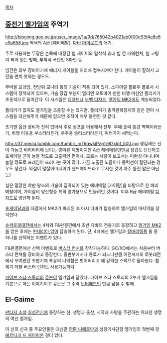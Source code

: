 [[목차]]

== [[중전기 엘가임]]의 주역기 ==
http://blogimg.goo.ne.jp/user_image/1a/9d/765042b4021ab0f00e93f4e8e6e9a658.jpg
백색의 A급 [헤비메탈]. [[다바 마이로드]]의 애기.

주로 사용하는 무장은 손목에 내장된 빔 세이버와 탈착식 휴대 빔 건 파워런쳐, 빔 코팅이 되어 있는 방패, 투척식 폭탄인 S마인 등.

빔건은 외부 장비이기에 에너지 케이블을 허리에 접속시켜야 한다. 케이블이 잘려서 고전을 면치 못하는 경우도.

무버블 프레임, 전방위 모니터 등의 기술이 적용 되어 있다. 스파이럴 플로우 플로서 시스템이 장착되어 있으며, 가슴 장갑 부분이 열리면 오토바이 만한 비행 머신인 플리커가 조종석으로 들어간다. 이 시스템은 [[디자드]]나 [[누벨 디자드]], [[엘가임 MK2]]에도 계승되었다.

플리커가 없이도 엘가임을 조종할 수는 있지만, 플리커가 충격완화장치와 같은 편이 시스템을 대신해주기 때문에 없으면 조작이 매우 불편한 것 같다.

초기엔 옵션 장비가 전혀 없어서 주로 점프를 이용해서 전투. 후에 출력 증강 백팩이라든가, 비행 이동용 부스터라든가, 우주용 슬러스터라든가, 여러가지 써먹는다.

http://37.media.tumblr.com/tumblr_m76qwkjPzg1r9l7xlo1_500.jpg
생김새는 선이 가늘고 비리비리해 보이는 깡마른 체형이지만 A급 헤비메탈인만큼 장갑도 단단하고 포세이달 군이 놀랄 정도로 고출력인 편이나, 모르는 사람이 보고서는 미완성 아니냐며 놀랄 정도로 프레임이 드러나는 곳이 많다. 가끔 노출된 노즐이나 동력선이 절단되는 경우도 생긴다. 약점이 많잖아!!(네이가 핸드메이드라고 무시한 것이 아주 틀린 말은 아닌 듯)

실은 멸망한 야만 왕조의 기술이 집약되어 있는 헤비메탈 [가이람]을 바탕으로 한 헤비메탈이며, 가이람의 양산형중 특히 왕가용으로 만들려던 것이다. 이후 B급 헤비메탈 [[디자드]]로 양산화 된다.

[[포세이달]]과의 대결에서 MK2가 파괴된 후 다시 다바가 탑승하여 엘가임의 마지막을 장식한다.

[[슈퍼로봇대전]]에서는 4차와 F&완결편에서 초반 다바의 전용기로 등장하고 [[엘가임 MK2]]를 얻은 후에는 [[판네리아 암]]이 탑승하게 된다. 단, 4차에선 엘가임과 [[칼바리템플]] 둘 중 하나를 선택하는 이벤트가 있다.

F&완결편에선 선택 이벤트로 [[버스터 런처]]를 장착가능하다.
GC/XO에서는 처음부터 버스터 런쳐를 장비하고 등장한다. 중반부에서나 동료가 되느니만큼 이전까지의 로봇대전에서 보여왔던 초반기체 특유의 나약함은 벗어버리고 꽤 강력한 스펙으로 돌아왔다. 합체기 더블 버스터 런처도 사용가능하다.

[[파이브 스타 스토리]]의 [[쥬논]]이 엘가임과 닮았다. 파이브 스타 스토리의 2부가 엘가임을 기본으로 하는 이야기이고 쥬논은 그 주역 [[모터헤드]]인 만큼 닮을 수 밖에.

== El-Gaime == 
[[판타지 소설]] [[칠성전기]]에 등장하는 신. 생명과 출산, 시작과 사랑을 주관하는 위대한 생명의 여신 엘가임.

이 신의 신자 중 주요인물은 대신관 [[안톤 니헤르만]]과 성창기사단장 엘가임의 첫번째 창 [[헤르디크 드 케이미온]] 경이 있다.
